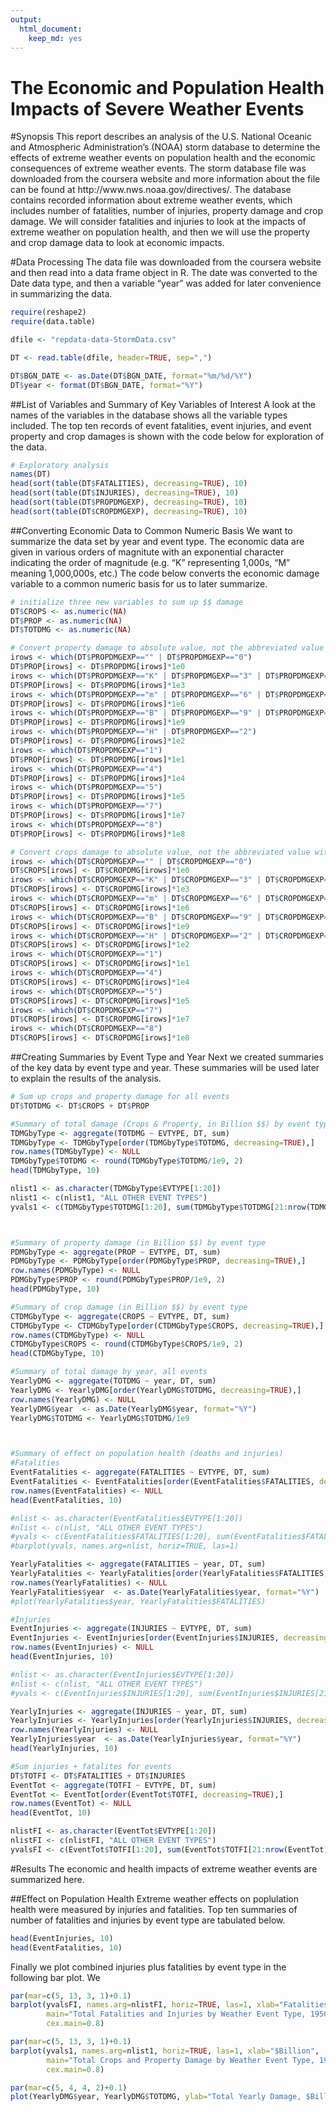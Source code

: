 ```yaml
---
output:
  html_document:
    keep_md: yes
---
```

The Economic and Population Health Impacts of Severe Weather Events
========================================================
#Synopsis
This report describes an analysis of the U.S. National Oceanic and Atmospheric Administration's (NOAA) storm database to determine the effects of extreme weather events on population health and the economic consequences of extreme weather events. The storm database file was downloaded from the coursera website and more information about the file can be found at http://www.nws.noaa.gov/directives/. The database contains recorded information about extreme weather events, which includes number of fatalities, number of injuries, property damage and crop damage. We will consider fatalities and injuries to look at the impacts of extreme weather on population health, and then we will use the property and crop damage data to look at economic impacts.

#Data Processing
The data file was downloaded from the coursera website and then read into a data frame object in R. The date was converted to the Date data type, and then a variable "year" was added for later convenience in summarizing the data.

```r
require(reshape2)
require(data.table)

dfile <- "repdata-data-StormData.csv"

DT <- read.table(dfile, header=TRUE, sep=",")

DT$BGN_DATE <- as.Date(DT$BGN_DATE, format="%m/%d/%Y")
DT$year <- format(DT$BGN_DATE, format="%Y")
```
##List of Variables and Summary of Key Variables of Interest
A look at the names of the variables in the database shows all the variable types included. The top ten records of event fatalities, event injuries, and event property and crop damages is shown with the code below for exploration of the data.

```r
# Exploratory analysis
names(DT)
head(sort(table(DT$FATALITIES), decreasing=TRUE), 10)
head(sort(table(DT$INJURIES), decreasing=TRUE), 10)
head(sort(table(DT$PROPDMGEXP), decreasing=TRUE), 10)
head(sort(table(DT$CROPDMGEXP), decreasing=TRUE), 10)


```
##Converting Economic Data to Common Numeric Basis
We want to summarize the data set by year and event type. The economic data are given in various orders of magnitute with an exponential character indicating the order of magnitude (e.g. "K" representing 1,000s, "M" meaning 1,000,000s, etc.) The code below converts the economic damage variable to a common numeric basis for us to later summarize.

```r
# initialize three new variables to sum up $$ damage
DT$CROPS <- as.numeric(NA)
DT$PROP <- as.numeric(NA)
DT$TOTDMG <- as.numeric(NA)

# Convert property damage to absolute value, not the abbreviated value with the exponential symbol
irows <- which(DT$PROPDMGEXP=="" | DT$PROPDMGEXP=="0")
DT$PROP[irows] <- DT$PROPDMG[irows]*1e0
irows <- which(DT$PROPDMGEXP=="K" | DT$PROPDMGEXP=="3" | DT$PROPDMGEXP=="k")
DT$PROP[irows] <- DT$PROPDMG[irows]*1e3
irows <- which(DT$PROPDMGEXP=="m" | DT$PROPDMGEXP=="6" | DT$PROPDMGEXP=="M")
DT$PROP[irows] <- DT$PROPDMG[irows]*1e6
irows <- which(DT$PROPDMGEXP=="B" | DT$PROPDMGEXP=="9" | DT$PROPDMGEXP=="b")
DT$PROP[irows] <- DT$PROPDMG[irows]*1e9
irows <- which(DT$PROPDMGEXP=="H" | DT$PROPDMGEXP=="2")
DT$PROP[irows] <- DT$PROPDMG[irows]*1e2
irows <- which(DT$PROPDMGEXP=="1")
DT$PROP[irows] <- DT$PROPDMG[irows]*1e1
irows <- which(DT$PROPDMGEXP=="4")
DT$PROP[irows] <- DT$PROPDMG[irows]*1e4
irows <- which(DT$PROPDMGEXP=="5")
DT$PROP[irows] <- DT$PROPDMG[irows]*1e5
irows <- which(DT$PROPDMGEXP=="7")
DT$PROP[irows] <- DT$PROPDMG[irows]*1e7
irows <- which(DT$PROPDMGEXP=="8")
DT$PROP[irows] <- DT$PROPDMG[irows]*1e8

# Convert crops damage to absolute value, not the abbreviated value with the exponential symbol
irows <- which(DT$CROPDMGEXP=="" | DT$CROPDMGEXP=="0")
DT$CROPS[irows] <- DT$CROPDMG[irows]*1e0
irows <- which(DT$CROPDMGEXP=="K" | DT$CROPDMGEXP=="3" | DT$CROPDMGEXP=="k")
DT$CROPS[irows] <- DT$CROPDMG[irows]*1e3
irows <- which(DT$CROPDMGEXP=="m" | DT$CROPDMGEXP=="6" | DT$CROPDMGEXP=="M")
DT$CROPS[irows] <- DT$CROPDMG[irows]*1e6
irows <- which(DT$CROPDMGEXP=="B" | DT$CROPDMGEXP=="9" | DT$CROPDMGEXP=="b")
DT$CROPS[irows] <- DT$CROPDMG[irows]*1e9
irows <- which(DT$CROPDMGEXP=="H" | DT$CROPDMGEXP=="2" | DT$CROPDMGEXP=="h")
DT$CROPS[irows] <- DT$CROPDMG[irows]*1e2
irows <- which(DT$CROPDMGEXP=="1")
DT$CROPS[irows] <- DT$CROPDMG[irows]*1e1
irows <- which(DT$CROPDMGEXP=="4")
DT$CROPS[irows] <- DT$CROPDMG[irows]*1e4
irows <- which(DT$CROPDMGEXP=="5")
DT$CROPS[irows] <- DT$CROPDMG[irows]*1e5
irows <- which(DT$CROPDMGEXP=="7")
DT$CROPS[irows] <- DT$CROPDMG[irows]*1e7
irows <- which(DT$CROPDMGEXP=="8")
DT$CROPS[irows] <- DT$CROPDMG[irows]*1e8
```
##Creating Summaries by Event Type and Year
Next we created summaries of the key data by event type and year. These summaries will be used later to explain the results of the analysis.
```r
# Sum up crops and property damage for all events
DT$TOTDMG <- DT$CROPS + DT$PROP

#Summary of total damage (Crops & Property, in Billion $$) by event type
TDMGbyType <- aggregate(TOTDMG ~ EVTYPE, DT, sum)
TDMGbyType <- TDMGbyType[order(TDMGbyType$TOTDMG, decreasing=TRUE),]
row.names(TDMGbyType) <- NULL
TDMGbyType$TOTDMG <- round(TDMGbyType$TOTDMG/1e9, 2)
head(TDMGbyType, 10)

nlist1 <- as.character(TDMGbyType$EVTYPE[1:20])
nlist1 <- c(nlist1, "ALL OTHER EVENT TYPES")
yvals1 <- c(TDMGbyType$TOTDMG[1:20], sum(TDMGbyType$TOTDMG[21:nrow(TDMGbyType)]))



#Summary of property damage (in Billion $$) by event type
PDMGbyType <- aggregate(PROP ~ EVTYPE, DT, sum)
PDMGbyType <- PDMGbyType[order(PDMGbyType$PROP, decreasing=TRUE),]
row.names(PDMGbyType) <- NULL
PDMGbyType$PROP <- round(PDMGbyType$PROP/1e9, 2)
head(PDMGbyType, 10)

#Summary of crop damage (in Billion $$) by event type
CTDMGbyType <- aggregate(CROPS ~ EVTYPE, DT, sum)
CTDMGbyType <- CTDMGbyType[order(CTDMGbyType$CROPS, decreasing=TRUE),]
row.names(CTDMGbyType) <- NULL
CTDMGbyType$CROPS <- round(CTDMGbyType$CROPS/1e9, 2)
head(CTDMGbyType, 10)

#Summary of total damage by year, all events
YearlyDMG <- aggregate(TOTDMG ~ year, DT, sum)
YearlyDMG <- YearlyDMG[order(YearlyDMG$TOTDMG, decreasing=TRUE),]
row.names(YearlyDMG) <- NULL
YearlyDMG$year  <- as.Date(YearlyDMG$year, format="%Y")
YearlyDMG$TOTDMG <- YearlyDMG$TOTDMG/1e9



#Summary of effect on population health (deaths and injuries)
#Fatalities
EventFatalities <- aggregate(FATALITIES ~ EVTYPE, DT, sum)
EventFatalities <- EventFatalities[order(EventFatalities$FATALITIES, decreasing=TRUE),]
row.names(EventFatalities) <- NULL
head(EventFatalities, 10)

#nlist <- as.character(EventFatalities$EVTYPE[1:20])
#nlist <- c(nlist, "ALL OTHER EVENT TYPES")
#yvals <- c(EventFatalities$FATALITIES[1:20], sum(EventFatalities$FATALITIES[21:nrow(EventFatalities)]))
#barplot(yvals, names.arg=nlist, horiz=TRUE, las=1)

YearlyFatalities <- aggregate(FATALITIES ~ year, DT, sum)
YearlyFatalities <- YearlyFatalities[order(YearlyFatalities$FATALITIES, decreasing=TRUE),]
row.names(YearlyFatalities) <- NULL
YearlyFatalities$year  <- as.Date(YearlyFatalities$year, format="%Y")
#plot(YearlyFatalities$year, YearlyFatalities$FATALITIES)

#Injuries
EventInjuries <- aggregate(INJURIES ~ EVTYPE, DT, sum)
EventInjuries <- EventInjuries[order(EventInjuries$INJURIES, decreasing=TRUE),]
row.names(EventInjuries) <- NULL
head(EventInjuries, 10)

#nlist <- as.character(EventInjuries$EVTYPE[1:20])
#nlist <- c(nlist, "ALL OTHER EVENT TYPES")
#yvals <- c(EventInjuries$INJURIES[1:20], sum(EventInjuries$INJURIES[21:nrow(EventInjuries)]))

YearlyInjuries <- aggregate(INJURIES ~ year, DT, sum)
YearlyInjuries <- YearlyInjuries[order(YearlyInjuries$INJURIES, decreasing=TRUE),]
row.names(YearlyInjuries) <- NULL
YearlyInjuries$year  <- as.Date(YearlyInjuries$year, format="%Y")
head(YearlyInjuries, 10)

#Sum injuries + fatalites for events
DT$TOTFI <- DT$FATALITIES + DT$INJURIES
EventTot <- aggregate(TOTFI ~ EVTYPE, DT, sum)
EventTot <- EventTot[order(EventTot$TOTFI, decreasing=TRUE),]
row.names(EventTot) <- NULL
head(EventTot, 10)

nlistFI <- as.character(EventTot$EVTYPE[1:20])
nlistFI <- c(nlistFI, "ALL OTHER EVENT TYPES")
yvalsFI <- c(EventTot$TOTFI[1:20], sum(EventTot$TOTFI[21:nrow(EventTot)]))


```

#Results
The economic and health impacts of extreme weather events are summarized here.

##Effect on Population Health
Extreme weather effects on poplulation health were measured by injuries and fatalities. Top ten summaries of number of fatalities and injuries by event type are tabulated below.

```r
head(EventInjuries, 10)
head(EventFatalities, 10)
```

Finally we plot combined injuries plus fatalities by event type in the following bar plot. We 

```r
par(mar=c(5, 13, 3, 1)+0.1)
barplot(yvalsFI, names.arg=nlistFI, horiz=TRUE, las=1, xlab="Fatalities + Injuries", 
        main="Total Fatalities and Injuries by Weather Event Type, 1950-2011",
        cex.main=0.8)
```



```r
par(mar=c(5, 13, 3, 1)+0.1)
barplot(yvals1, names.arg=nlist1, horiz=TRUE, las=1, xlab="$Billion", 
        main="Total Crops and Property Damage by Weather Event Type, 1950-2011",
        cex.main=0.8)
```

```r
par(mar=c(5, 4, 4, 2)+0.1)
plot(YearlyDMG$year, YearlyDMG$TOTDMG, ylab="Total Yearly Damage, $Billion", xlab="Year", pch=16)
```